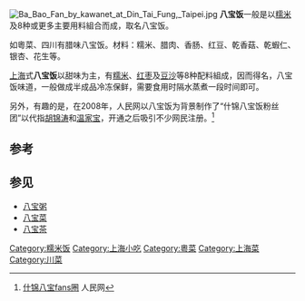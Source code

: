 {{refimprove|time=2018-06-01T00:57:41+00:00}}
[[File:Ba_Bao_Fan_by_kawanet_at_Din_Tai_Fung,_Taipei.jpg|thumb]]
'''八宝饭'''一般是以[[糯米|糯米]]及8种或更多主要用料組合而成，取名八宝饭。

如粵菜、四川有腊味八宝饭。材料：糯米、腊肉、香肠、红豆、乾香菇、乾蝦仁、银杏、花生等。

[[上海|上海]]式'''八宝饭'''以甜味为主，有[[糯米|糯米]]、[[红枣|红枣]]及[[豆沙|豆沙]]等8种配料組成，因而得名，八宝饭味道，一般做成半成品冷冻保鲜，需要食用时隔水蒸煮一段时间即可。

另外，有趣的是，在2008年，人民网以八宝饭为背景制作了“什锦八宝饭粉丝团”以代指[[胡锦涛|胡锦涛]]和[[温家宝|温家宝]]，开通之后吸引不少网民注册。<ref>[http://politics.people.com.cn/GB/8198/132796/ 什锦八宝fans圈] {{Wayback|url=http://politics.people.com.cn/GB/8198/132796/ |date=20190522074138 }} 人民网</ref>

==参考==
<references/>
==参见==
*[[八宝粥|八宝粥]]
*[[八宝菜|八宝菜]]
*[[八宝茶|八宝茶]]
[[Category:糯米饭|Category:糯米饭]]
[[Category:上海小吃|Category:上海小吃]]
[[Category:粵菜|Category:粵菜]]
[[Category:上海菜|Category:上海菜]]
[[Category:川菜|Category:川菜]]